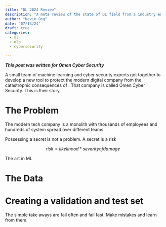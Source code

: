 ```yaml
---
title: "DL 2024 Review"
description: "A meta review of the state of DL field from a industry engineer's perspective"
author: "Kevin Ong"
date: "07/13/24"
draft: true
categories: 
  - ml
  - nlp
  - cybersecurity

---
```

***This post was written for Omen Cyber Security***

A small team of machine learning and cyber security experts got together to develop a new tool to protect the modern digital company from the catastrophic consequences of . That company is called Omen Cyber Security. This is their story.

# The Problem
The modern tech company is a monolith with thousands of employees and hundreds of system spread over different teams.

Possessing a secret is not a problem. A secret is a risk

$$risk = likelihood*severity of damage $$

The art in ML

# The Data
# Creating a validation and test set

The simple take aways are fail often and fail fast. Make mistakes and learn from them.